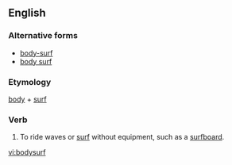==English==
===Alternative forms===
*[[body-surf]]
*[[body surf]]

===Etymology===
[[body]] + [[surf]]

===Verb===
{{en-verb}}

# To ride waves or [[surf]] without equipment, such as a [[surfboard]].

[[vi:bodysurf]]